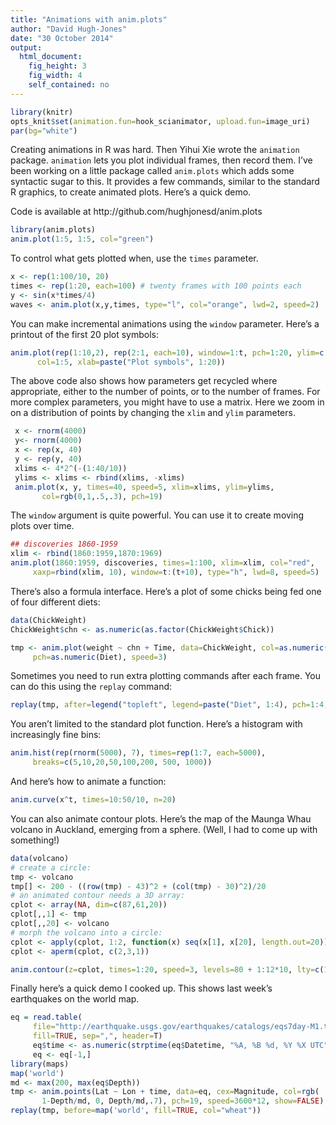 ```yaml
---
title: "Animations with anim.plots"
author: "David Hugh-Jones"
date: "30 October 2014"
output:
  html_document:
    fig_height: 3
    fig_width: 4
    self_contained: no
---
```


<link rel="stylesheet" href="http://vis.supstat.com/assets/themes/dinky/css/scianimator.css">
<script src="https://ajax.googleapis.com/ajax/libs/jquery/1.7.1/jquery.min.js"></script>
<script src="http://vis.supstat.com/assets/themes/dinky/js/jquery.scianimator.min.js"></script>
<!--
%\VignetteEngine{knitr::rmarkdown}
%\VignetteIndexEntry{Writing animations with anim.plots}
-->


```r
library(knitr)
opts_knit$set(animation.fun=hook_scianimator, upload.fun=image_uri)
par(bg="white")
```

Creating animations in R was hard. Then Yihui Xie wrote the `animation` package. `animation` lets you plot individual frames, then record them. I've been working
on a little package called `anim.plots` which adds some syntactic sugar to this.
It provides a few commands, similar to the standard R graphics, to create
animated plots. Here's a quick demo.

Code is available at http://github.com/hughjonesd/anim.plots

```r
library(anim.plots)
anim.plot(1:5, 1:5, col="green")
```

To control what gets plotted when, use the `times` parameter.

```r
x <- rep(1:100/10, 20)
times <- rep(1:20, each=100) # twenty frames with 100 points each
y <- sin(x*times/4)
waves <- anim.plot(x,y,times, type="l", col="orange", lwd=2, speed=2)
```

You can make incremental animations using the `window` parameter. Here's
a printout of the first 20 plot symbols:

```r
anim.plot(rep(1:10,2), rep(2:1, each=10), window=1:t, pch=1:20, ylim=c(0,3), cex=2,
      col=1:5, xlab=paste("Plot symbols", 1:20))
```

The above code also shows how parameters get recycled where appropriate, either
to the number of points, or to the number of frames. For more complex parameters,
you might have to use a matrix. Here we zoom in on a distribution of points
by changing the `xlim` and `ylim` parameters.

```r
 x <- rnorm(4000)
 y<- rnorm(4000)
 x <- rep(x, 40)
 y <- rep(y, 40)
 xlims <- 4*2^(-(1:40/10))
 ylims <- xlims <- rbind(xlims, -xlims) 
 anim.plot(x, y, times=40, speed=5, xlim=xlims, ylim=ylims, 
       col=rgb(0,1,.5,.3), pch=19)
```

The `window` argument is quite powerful. You can use it to create moving
plots over time.  

```r
## discoveries 1860-1959
xlim <- rbind(1860:1959,1870:1969)
anim.plot(1860:1959, discoveries, times=1:100, xlim=xlim, col="red",
     xaxp=rbind(xlim, 10), window=t:(t+10), type="h", lwd=8, speed=5)
```

There's also a formula interface. Here's a plot of some chicks being fed
one of four different diets:

```r

data(ChickWeight)
ChickWeight$chn <- as.numeric(as.factor(ChickWeight$Chick))

tmp <- anim.plot(weight ~ chn + Time, data=ChickWeight, col=as.numeric(Diet), 
     pch=as.numeric(Diet), speed=3)
```

Sometimes you need to run extra plotting commands after each frame. You can 
do this using the `replay` command:

```r
replay(tmp, after=legend("topleft", legend=paste("Diet", 1:4), pch=1:4, col=1:4))
```


You aren't limited to the standard plot function. Here's a histogram with increasingly fine bins:

```r
anim.hist(rep(rnorm(5000), 7), times=rep(1:7, each=5000), 
     breaks=c(5,10,20,50,100,200, 500, 1000))
```

And here's how to animate a function:

```r
anim.curve(x^t, times=10:50/10, n=20)
```

You can also animate contour plots. Here's the map of the Maunga Whau volcano
in Auckland, emerging from a sphere. (Well, I had to come up with something!)

```r

data(volcano)
# create a circle:
tmp <- volcano
tmp[] <- 200 - ((row(tmp) - 43)^2 + (col(tmp) - 30)^2)/20
# an animated contour needs a 3D array:
cplot <- array(NA, dim=c(87,61,20))
cplot[,,1] <- tmp
cplot[,,20] <- volcano
# morph the volcano into a circle:
cplot <- apply(cplot, 1:2, function(x) seq(x[1], x[20], length.out=20))
cplot <- aperm(cplot, c(2,3,1))

anim.contour(z=cplot, times=1:20, speed=3, levels=80 + 1:12*10, lty=c(1,2,2))

```

Finally here's a quick demo I cooked up. This shows last week's earthquakes
on the world map.


```r

eq = read.table(
     file="http://earthquake.usgs.gov/earthquakes/catalogs/eqs7day-M1.txt", 
     fill=TRUE, sep=",", header=T)
     eq$time <- as.numeric(strptime(eq$Datetime, "%A, %B %d, %Y %X UTC"))
     eq <- eq[-1,]
library(maps)
map('world')
md <- max(200, max(eq$Depth))
tmp <- anim.points(Lat ~ Lon + time, data=eq, cex=Magnitude, col=rgb(
       1-Depth/md, 0, Depth/md,.7), pch=19, speed=3600*12, show=FALSE)   
replay(tmp, before=map('world', fill=TRUE, col="wheat"))

```

